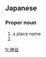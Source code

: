==Japanese==
{{ja-kanjitab|かみ|や|yomi=k}}

===Proper noun===
{{ja-pos|かみや|proper}}

# a place name
# {{surname|lang=ja|sort=かみや}}

[[fr:神谷]]